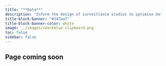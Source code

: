 ```yaml
---
title: "**Data**"
description: "Inform the design of surveillance studies to optimise data collection for public health action."
title-block-banner: "#247aa7"
title-block-banner-color: white
image: ../images/vdarkblue-clipboard.png
toc: false
sidebar: false
---
```


## Page coming soon